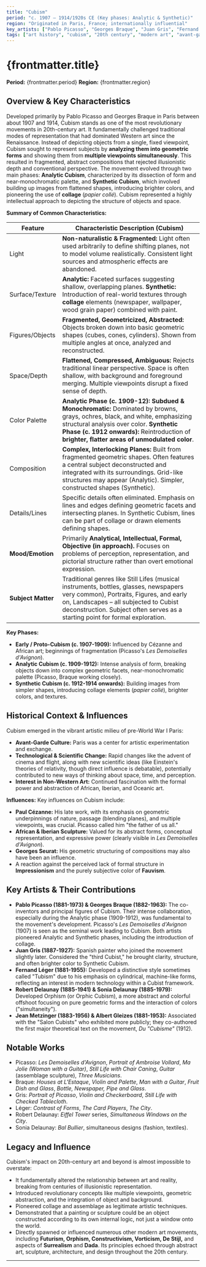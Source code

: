 ```yaml
---
title: "Cubism"
period: "c. 1907 – 1914/1920s CE (Key phases: Analytic & Synthetic)"
region: "Originated in Paris, France; internationally influential"
key_artists: ["Pablo Picasso", "Georges Braque", "Juan Gris", "Fernand Léger", "Robert Delaunay", "Sonia Delaunay"]
tags: ["art history", "cubism", "20th century", "modern art", "avant-garde", "france", "paris", "painting", "sculpture", "collage", "abstraction", "picasso", "braque", "multiple viewpoints", "geometric forms", "analytic cubism", "synthetic cubism"]
---
```


# {frontmatter.title}

**Period:** {frontmatter.period}
**Region:** {frontmatter.region}

## Overview & Key Characteristics

Developed primarily by Pablo Picasso and Georges Braque in Paris between about 1907 and 1914, Cubism stands as one of the most revolutionary movements in 20th-century art. It fundamentally challenged traditional modes of representation that had dominated Western art since the Renaissance. Instead of depicting objects from a single, fixed viewpoint, Cubism sought to represent subjects by **analyzing them into geometric forms** and showing them from **multiple viewpoints simultaneously**. This resulted in fragmented, abstract compositions that rejected illusionistic depth and conventional perspective. The movement evolved through two main phases: **Analytic Cubism**, characterized by its dissection of form and near-monochromatic palette, and **Synthetic Cubism**, which involved building up images from flattened shapes, introducing brighter colors, and pioneering the use of **collage** (*papier collé*). Cubism represented a highly intellectual approach to depicting the structure of objects and space.

**Summary of Common Characteristics:**

| Feature         | Characteristic Description (Cubism)                                                              |
|-----------------|--------------------------------------------------------------------------------------------------|
| Light           | **Non-naturalistic & Fragmented:** Light often used arbitrarily to define shifting planes, not to model volume realistically. Consistent light sources and atmospheric effects are abandoned. |
| Surface/Texture | **Analytic:** Faceted surfaces suggesting shallow, overlapping planes. **Synthetic:** Introduction of real-world textures through **collage** elements (newspaper, wallpaper, wood grain paper) combined with paint. |
| Figures/Objects | **Fragmented, Geometricized, Abstracted:** Objects broken down into basic geometric shapes (cubes, cones, cylinders). Shown from multiple angles at once, analyzed and reconstructed. |
| Space/Depth     | **Flattened, Compressed, Ambiguous:** Rejects traditional linear perspective. Space is often shallow, with background and foreground merging. Multiple viewpoints disrupt a fixed sense of depth. |
| Color Palette   | **Analytic Phase (c. 1909-12):** **Subdued & Monochromatic:** Dominated by browns, grays, ochres, black, and white, emphasizing structural analysis over color. **Synthetic Phase (c. 1912 onwards):** Reintroduction of **brighter, flatter areas of unmodulated color**. |
| Composition     | **Complex, Interlocking Planes:** Built from fragmented geometric shapes. Often features a central subject deconstructed and integrated with its surroundings. Grid-like structures may appear (Analytic). Simpler, constructed shapes (Synthetic). |
| Details/Lines   | Specific details often eliminated. Emphasis on lines and edges defining geometric facets and intersecting planes. In Synthetic Cubism, lines can be part of collage or drawn elements defining shapes. |
| **Mood/Emotion**| Primarily **Analytical, Intellectual, Formal, Objective (in approach).** Focuses on problems of perception, representation, and pictorial structure rather than overt emotional expression. |
| **Subject Matter**| Traditional genres like Still Lifes (musical instruments, bottles, glasses, newspapers very common), Portraits, Figures, and early on, Landscapes – all subjected to Cubist deconstruction. Subject often serves as a starting point for formal exploration. |

**Key Phases:**
* **Early / Proto-Cubism (c. 1907-1909):** Influenced by Cézanne and African art; beginnings of fragmentation (Picasso's *Les Demoiselles d'Avignon*).
* **Analytic Cubism (c. 1909-1912):** Intense analysis of form, breaking objects down into complex geometric facets, near-monochromatic palette (Picasso, Braque working closely).
* **Synthetic Cubism (c. 1912-1914 onwards):** Building images from simpler shapes, introducing collage elements (*papier collé*), brighter colors, and textures.

## Historical Context & Influences

Cubism emerged in the vibrant artistic milieu of pre-World War I Paris:
* **Avant-Garde Culture:** Paris was a center for artistic experimentation and exchange.
* **Technological & Scientific Change:** Rapid changes like the advent of cinema and flight, along with new scientific ideas (like Einstein's theories of relativity, though direct influence is debatable), potentially contributed to new ways of thinking about space, time, and perception.
* **Interest in Non-Western Art:** Continued fascination with the formal power and abstraction of African, Iberian, and Oceanic art.

**Influences:** Key influences on Cubism include:
* **Paul Cézanne:** His late work, with its emphasis on geometric underpinnings of nature, passage (blending planes), and multiple viewpoints, was crucial. Picasso called him "the father of us all."
* **African & Iberian Sculpture:** Valued for its abstract forms, conceptual representation, and expressive power (clearly visible in *Les Demoiselles d'Avignon*).
* **Georges Seurat:** His geometric structuring of compositions may also have been an influence.
* A reaction against the perceived lack of formal structure in **Impressionism** and the purely subjective color of **Fauvism**.

## Key Artists & Their Contributions

* **Pablo Picasso (1881-1973) & Georges Braque (1882-1963):** The co-inventors and principal figures of Cubism. Their intense collaboration, especially during the Analytic phase (1909-1912), was fundamental to the movement's development. Picasso's *Les Demoiselles d'Avignon* (1907) is seen as the seminal work leading to Cubism. Both artists pioneered Analytic and Synthetic phases, including the introduction of collage.
* **Juan Gris (1887-1927):** Spanish painter who joined the movement slightly later. Considered the "third Cubist," he brought clarity, structure, and often brighter color to Synthetic Cubism.
* **Fernand Léger (1881-1955):** Developed a distinctive style sometimes called "Tubism" due to his emphasis on cylindrical, machine-like forms, reflecting an interest in modern technology within a Cubist framework.
* **Robert Delaunay (1885-1941) & Sonia Delaunay (1885-1979):** Developed Orphism (or Orphic Cubism), a more abstract and colorful offshoot focusing on pure geometric forms and the interaction of colors ("simultaneity").
* **Jean Metzinger (1883-1956) & Albert Gleizes (1881-1953):** Associated with the "Salon Cubists" who exhibited more publicly; they co-authored the first major theoretical text on the movement, *Du "Cubisme"* (1912).

## Notable Works

* Picasso: *Les Demoiselles d'Avignon*, *Portrait of Ambroise Vollard*, *Ma Jolie (Woman with a Guitar)*, *Still Life with Chair Caning*, *Guitar* (assemblage sculpture), *Three Musicians*.
* Braque: *Houses at L'Estaque*, *Violin and Palette*, *Man with a Guitar*, *Fruit Dish and Glass*, *Bottle, Newspaper, Pipe and Glass*.
* Gris: *Portrait of Picasso*, *Violin and Checkerboard*, *Still Life with Checked Tablecloth*.
* Léger: *Contrast of Forms*, *The Card Players*, *The City*.
* Robert Delaunay: *Eiffel Tower* series, *Simultaneous Windows on the City*.
* Sonia Delaunay: *Bal Bullier*, simultaneous designs (fashion, textiles).

## Legacy and Influence

Cubism's impact on 20th-century art and beyond is almost impossible to overstate:
* It fundamentally altered the relationship between art and reality, breaking from centuries of illusionistic representation.
* Introduced revolutionary concepts like multiple viewpoints, geometric abstraction, and the integration of object and background.
* Pioneered collage and assemblage as legitimate artistic techniques.
* Demonstrated that a painting or sculpture could be an object constructed according to its own internal logic, not just a window onto the world.
* Directly spawned or influenced numerous other modern art movements, including **Futurism, Orphism, Constructivism, Vorticism, De Stijl,** and aspects of **Surrealism** and **Dada**. Its principles echoed through abstract art, sculpture, architecture, and design throughout the 20th century.

---
